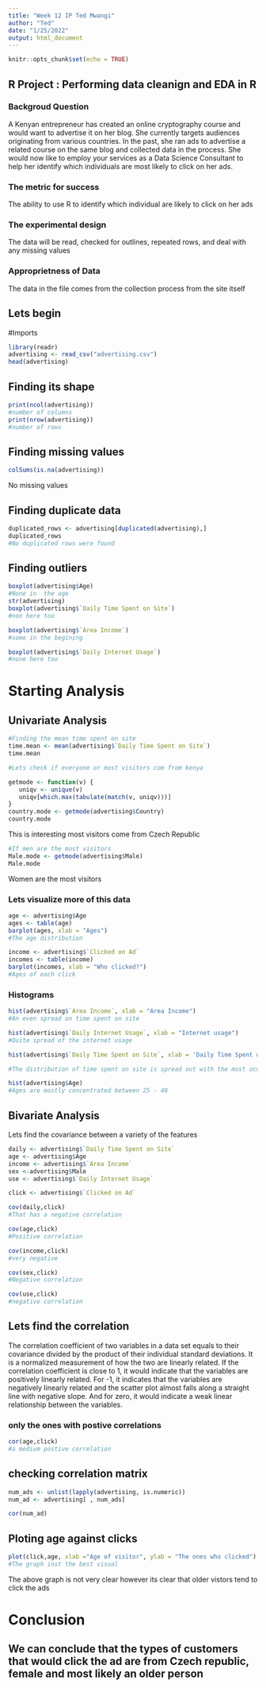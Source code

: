 ```yaml
---
title: "Week 12 IP Ted Mwangi"
author: "Ted"
date: "1/25/2022"
output: html_document
---
```


```r
knitr::opts_chunk$set(echo = TRUE)
```

## R Project : Performing data cleanign and EDA in R

### Backgroud Question 

A Kenyan entrepreneur has created an online cryptography course and would want to advertise it on her blog. She currently targets audiences originating from various countries. In the past, she ran ads to advertise a related course on the same blog and collected data in the process. She would now like to employ your services as a Data Science Consultant to help her identify which individuals are most likely to click on her ads. 

### The metric for success 

The ability to use R to identify which individual are likely to click on her ads

### The experimental design

The data will be read, checked for outlines, repeated rows, and deal with any missing values

### Approprietness of Data

The data in the file comes from the collection process from the site itself

## Lets begin

#Imports
```r

library(readr)
advertising <- read_csv("advertising.csv")
head(advertising)

```

## Finding its shape

```r
print(ncol(advertising))
#number of columns
print(nrow(advertising))
#number of rows
```

## Finding missing values

```r
colSums(is.na(advertising))
```
No missing values


## Finding duplicate data

```r
duplicated_rows <- advertising[duplicated(advertising),]
duplicated_rows
#No duplicated rows were found
```

## Finding outliers

```r
boxplot(advertising$Age)
#None in  the age
str(advertising)
boxplot(advertising$`Daily Time Spent on Site`)
#non here too

boxplot(advertising$`Area Income`)
#some in the begining 

boxplot(advertising$`Daily Internet Usage`)
#none here too

```
# Starting Analysis

## Univariate Analysis

```r
#Finding the mean time spent on site
time.mean <- mean(advertising$`Daily Time Spent on Site`)
time.mean
```

```r
#Lets check if everyone or most visitors com from kenya

getmode <- function(v) {
   uniqv <- unique(v)
   uniqv[which.max(tabulate(match(v, uniqv)))]
}
country.mode <- getmode(advertising$Country)
country.mode
```
This is interesting most visitors come from Czech Republic

```r
#If men are the most visitors
Male.mode <- getmode(advertising$Male)
Male.mode
```
Women are the most visitors


### Lets visualize more of this data

```r
age <- advertising$Age
ages <- table(age)
barplot(ages, xlab = "Ages")
#The age distribution
```

```r
income <- advertising$`Clicked on Ad`
incomes <- table(income)
barplot(incomes, xlab = "Who clicked?")
#Ages of each click
```

### Histograms

```r
hist(advertising$`Area Income`, xlab = "Area Income")
#An even spread on time spent on site
```

```r
hist(advertising$`Daily Internet Usage`, xlab = "Internet usage")
#Quite spread of the internet usage
```

```r
hist(advertising$`Daily Time Spent on Site`, xlab = 'Daily Time Spent on Site')

#The distribution of time spent on site is spread out with the most occurring at 75 - 85
```
```r
hist(advertising$Age)
#Ages are mostly concentrated between 25 - 40
```
## Bivariate Analysis

Lets find the covariance between a variety of the features 
```r
daily <- advertising$`Daily Time Spent on Site`
age <- advertising$Age
income <- advertising$`Area Income`
sex <-advertising$Male
use <- advertising$`Daily Internet Usage`

click <- advertising$`Clicked on Ad`

cov(daily,click)
#That has a negative correlation

```
```r
cov(age,click)
#Positive correlation
```
```r
cov(income,click)
#very negative
```
```r
cov(sex,click)
#Negative correlation
```
```r
cov(use,click)
#negative correlation
```
## Lets find the correlation 


The correlation coefficient of two variables in a data set equals to their covariance divided by the product of their individual standard deviations. It is a normalized measurement of how the two are linearly related. If the correlation coefficient is close to 1, it would indicate that the variables are positively linearly related. For -1, it indicates that the variables are negatively linearly related and the scatter plot almost falls along a straight line with negative slope. And for zero, it would indicate a weak linear relationship between the variables.

### only the ones with postive correlations
```r
cor(age,click)
#a medium postive correlation 
```
## checking correlation matrix
```r
num_ads <- unlist(lapply(advertising, is.numeric))
num_ad <- advertising[ , num_ads]

cor(num_ad)
```

## Ploting age against clicks

```r
plot(click,age, xlab ="Age of visitor", ylab = "The ones who clicked")
#The graph inst the best visual
```
The above graph is not very clear however its clear that older vistors tend to click the ads

# Conclusion 

## We can conclude that the types of customers that would click the ad are from Czech republic, female and most likely an older person
